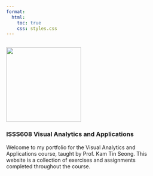 ```yaml
---
format:
  html:
    toc: true
    css: styles.css
---
```


::: whitebox
::: {style="padding-left: 0px; padding-right: 100px; display: inline-block;"}
::: {style="text-align: left;"}
![](images/spacebunny.svg){style="align: left;" width="200"}
:::

::: {style="text-align: left;"}
### ISSS608 Visual Analytics and Applications

Welcome to my portfolio for the Visual Analytics and Applications course, taught by Prof. Kam Tin Seong. This website is a collection of exercises and assignments completed throughout the course.
:::
:::
:::
